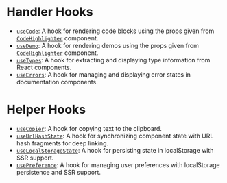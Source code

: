 # Handler Hooks

- [`useCode`](./use-code/page.mdx): A hook for rendering code blocks using the props given from [`CodeHighlighter`](../components/code-highlighter/page.mdx) component.
- [`useDemo`](./use-demo/page.mdx): A hook for rendering demos using the props given from [`CodeHighlighter`](../components/code-highlighter/page.mdx) component.
- [`useTypes`](./use-types/page.mdx): A hook for extracting and displaying type information from React components.
- [`useErrors`](./use-errors/page.mdx): A hook for managing and displaying error states in documentation components.

# Helper Hooks

- [`useCopier`](./use-copier/page.mdx): A hook for copying text to the clipboard.
- [`useUrlHashState`](./use-url-hash-state/page.mdx): A hook for synchronizing component state with URL hash fragments for deep linking.
- [`useLocalStorageState`](./use-local-storage-state/page.mdx): A hook for persisting state in localStorage with SSR support.
- [`usePreference`](./use-preference/page.mdx): A hook for managing user preferences with localStorage persistence and SSR support.
